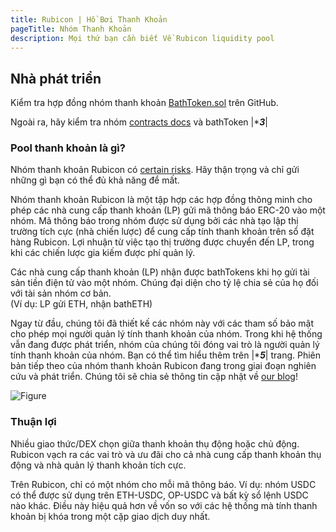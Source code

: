 ```yaml
---
title: Rubicon | Hồ Bơi Thanh Khoản
pageTitle: Nhóm Thanh Khoản
description: Mọi thứ bạn cần biết Về Rubicon liquidity pool
---
```


## Nhà phát triển

Kiểm tra hợp đồng nhóm thanh khoản [BathToken.sol](https://github.com/RubiconDeFi/rubicon-protocol-v1/blob/master/contracts/rubiconPools/BathToken.sol) trên GitHub.

Ngoài ra, hãy kiểm tra nhóm [contracts docs](/docs/protocol/rubicon-pools/rubicon-pools) và bathToken |****3***|

### Pool thanh khoản là gì?

Nhóm thanh khoản Rubicon có [certain risks](/docs/protocol/rubicon-pools/risks). Hãy thận trọng và chỉ gửi những gì bạn có thể đủ khả năng để mất.

Nhóm thanh khoản Rubicon là một tập hợp các hợp đồng thông minh cho phép các nhà cung cấp thanh khoản (LP) gửi mã thông báo ERC-20 vào một nhóm. Mã thông báo trong nhóm được sử dụng bởi các nhà tạo lập thị trường tích cực (nhà chiến lược) để cung cấp tính thanh khoản trên sổ đặt hàng Rubicon. Lợi nhuận từ việc tạo thị trường được chuyển đến LP, trong khi các chiến lược gia kiếm được phí quản lý.

Các nhà cung cấp thanh khoản (LP) nhận được bathTokens khi họ gửi tài sản tiền điện tử vào một nhóm. Chúng đại diện cho tỷ lệ chia sẻ của họ đối với tài sản nhóm cơ bản.\
(Ví dụ: LP gửi ETH, nhận bathETH)

Ngay từ đầu, chúng tôi đã thiết kế các nhóm này với các tham số bảo mật cho phép mọi người quản lý tính thanh khoản của nhóm. Trong khi hệ thống vẫn đang được phát triển, nhóm của chúng tôi đóng vai trò là người quản lý tính thanh khoản của nhóm. Bạn có thể tìm hiểu thêm trên |****5***| trang. Phiên bản tiếp theo của nhóm thanh khoản Rubicon đang trong giai đoạn nghiên cứu và phát triển. Chúng tôi sẽ chia sẻ thông tin cập nhật về [our blog](https://mirror.xyz/rubicon.eth)!

![Figure](/assets/image(3).png)

### Thuận lợi

Nhiều giao thức/DEX chọn giữa thanh khoản thụ động hoặc chủ động. Rubicon vạch ra các vai trò và ưu đãi cho cả nhà cung cấp thanh khoản thụ động và nhà quản lý thanh khoản tích cực.

Trên Rubicon, chỉ có một nhóm cho mỗi mã thông báo. Ví dụ: nhóm USDC có thể được sử dụng trên ETH-USDC, OP-USDC và bất kỳ sổ lệnh USDC nào khác. Điều này hiệu quả hơn về vốn so với các hệ thống mà tính thanh khoản bị khóa trong một cặp giao dịch duy nhất.